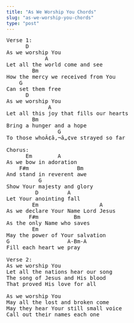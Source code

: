 ```yaml
---
title: "As We Worship You Chords"
slug: "as-we-worship-you-chords"
type: "post"
---
```


<pre>
Verse 1:
      D
As we worship You
            A
Let all the world come and see
        Bm
How the mercy we received from You
    G
Can set them free
      D
As we worship You
             A
Let all this joy that fills our hearts
        Bm
Bring a hunger and a hope 
                G
To those whoÃ¢â‚¬â„¢ve strayed so far

Chorus:
      Em        A
As we bow in adoration
    F#m               Bm
And stand in reverent awe
          G
Show Your majesty and glory
         D         A
Let Your anointing fall
        Em                   A
As we declare Your Name Lord Jesus
       F#m           Bm
As the only Name who saves
        Em         
May the power of Your salvation
G                  A-Bm-A
Fill each heart we pray

Verse 2:
As we worship You
Let all the nations hear our song
The song of Jesus and His blood
That proved His love for all

As we worship You
May all the lost and broken come
May they hear Your still small voice
Call out their names each one
</pre>